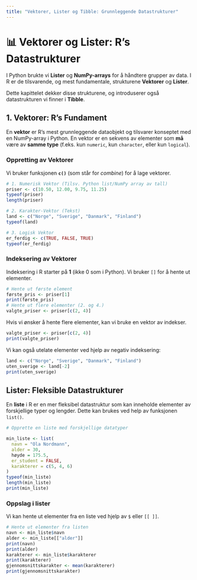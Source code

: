 ```yaml
---
title: "Vektorer, Lister og Tibble: Grunnleggende Datastrukturer"
---
```


# 📊 Vektorer og Lister: R's Datastrukturer

I Python brukte vi **Lister** og **NumPy-arrays** for å håndtere grupper av data. I R er de tilsvarende, og mest fundamentale, strukturene **Vektorer** og **Lister**.

Dette kapittelet dekker disse strukturene, og introduserer også datastrukturen vi finner i **Tibble**.

## 1. Vektorer: R's Fundament

En **vektor** er R's mest grunnleggende dataobjekt og tilsvarer konseptet med en NumPy-array i Python. En vektor er en sekvens av elementer som **må** være av **samme type** (f.eks. kun `numeric`, kun `character`, eller kun `logical`).

### Oppretting av Vektorer

Vi bruker funksjonen **`c()`** (som står for *combine*) for å lage vektorer.

```r
# 1. Numerisk Vektor (Tilsv. Python list/NumPy array av tall)
priser <- c(10.50, 12.00, 9.75, 11.25)
typeof(priser)
length(priser)

# 2. Karakter-Vektor (Tekst)
land <- c("Norge", "Sverige", "Danmark", "Finland")
typeof(land)

# 3. Logisk Vektor
er_ferdig <- c(TRUE, FALSE, TRUE)
typeof(er_ferdig)
```

### Indeksering av Vektorer
Indeksering i R starter på **1** (ikke 0 som i Python). Vi bruker `[]` for å hente ut elementer.
```r
# Hente ut første element
første_pris <- priser[1]
print(første_pris)
# Hente ut flere elementer (2. og 4.)
valgte_priser <- priser[c(2, 4)]
```

Hvis vi ønsker å hente flere elementer, kan vi bruke en vektor av indekser.
```r
valgte_priser <- priser[c(2, 4)]
print(valgte_priser)
```

Vi kan også utelate elementer ved hjelp av negativ indeksering:
```r
land <- c("Norge", "Sverige", "Danmark", "Finland")
uten_sverige <- land[-2]
print(uten_sverige)
```

## Lister: Fleksible Datastrukturer
En **liste** i R er en mer fleksibel datastruktur som kan inneholde elementer av forskjellige typer og lengder. Dette kan brukes ved help av funksjonen `list()`.
```r
# Opprette en liste med forskjellige datatyper

min_liste <- list(
  navn = "Ola Nordmann",
  alder = 30,
  høyde = 175.5,
  er_student = FALSE,
  karakterer = c(5, 4, 6)
)
typeof(min_liste)
length(min_liste)
print(min_liste)
```

### Oppslag i lister
Vi kan hente ut elementer fra en liste ved hjelp av `$` eller `[[ ]]`.
```r
# Hente ut elementer fra listen
navn <- min_liste$navn
alder <- min_liste[["alder"]]
print(navn)
print(alder)
karakterer <- min_liste$karakterer
print(karakterer)
gjennomsnittskarakter <- mean(karakterer)
print(gjennomsnittskarakter)
```


